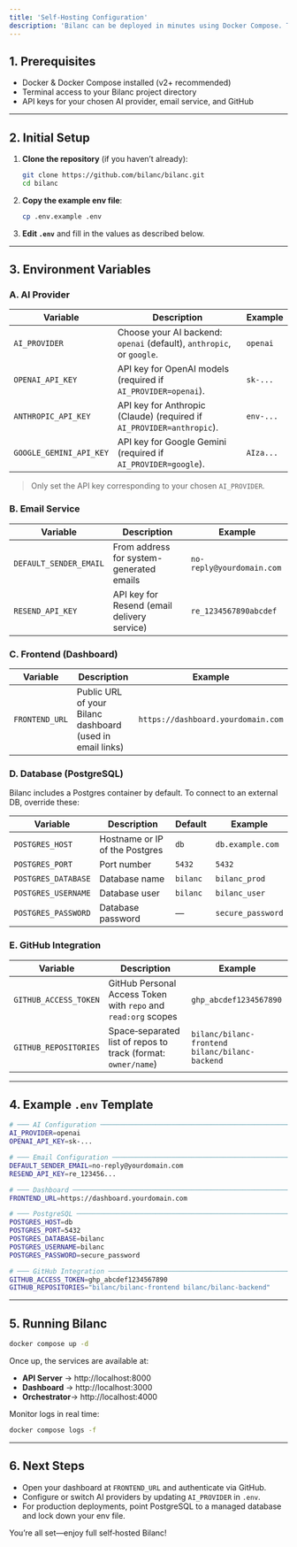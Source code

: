```yaml
---
title: 'Self‑Hosting Configuration'
description: 'Bilanc can be deployed in minutes using Docker Compose. This guide walks you through all required environment variables and the commands to get up and running.'
---
```


## 1. Prerequisites

- Docker & Docker Compose installed (v2+ recommended)  
- Terminal access to your Bilanc project directory  
- API keys for your chosen AI provider, email service, and GitHub

---

## 2. Initial Setup

1. **Clone the repository** (if you haven’t already):
   ```bash
   git clone https://github.com/bilanc/bilanc.git
   cd bilanc
   ```
2. **Copy the example env file**:
   ```bash
   cp .env.example .env
   ```
3. **Edit `.env`** and fill in the values as described below.

---

## 3. Environment Variables

### A. AI Provider

| Variable                 | Description                                                                                 | Example     |
| ------------------------ | ------------------------------------------------------------------------------------------- | ----------- |
| `AI_PROVIDER`            | Choose your AI backend: `openai` (default), `anthropic`, or `google`.                       | `openai`    |
| `OPENAI_API_KEY`         | API key for OpenAI models (required if `AI_PROVIDER=openai`).                               | `sk-...`    |
| `ANTHROPIC_API_KEY`      | API key for Anthropic (Claude) (required if `AI_PROVIDER=anthropic`).                       | `env-...`   |
| `GOOGLE_GEMINI_API_KEY`  | API key for Google Gemini (required if `AI_PROVIDER=google`).                               | `AIza...`   |

> Only set the API key corresponding to your chosen `AI_PROVIDER`.

### B. Email Service

| Variable               | Description                                 | Example                         |
| ---------------------- | ------------------------------------------- | ------------------------------- |
| `DEFAULT_SENDER_EMAIL` | From address for system-generated emails    | `no-reply@yourdomain.com`       |
| `RESEND_API_KEY`       | API key for Resend (email delivery service) | `re_1234567890abcdef`           |

### C. Frontend (Dashboard)

| Variable       | Description                                                | Example                                |
| -------------- | ---------------------------------------------------------- | -------------------------------------- |
| `FRONTEND_URL` | Public URL of your Bilanc dashboard (used in email links)  | `https://dashboard.yourdomain.com`     |

### D. Database (PostgreSQL)

Bilanc includes a Postgres container by default. To connect to an external DB, override these:

| Variable              | Description                      | Default | Example               |
| --------------------- | -------------------------------- | ------- | --------------------- |
| `POSTGRES_HOST`       | Hostname or IP of the Postgres   | `db`    | `db.example.com`      |
| `POSTGRES_PORT`       | Port number                      | `5432`  | `5432`                |
| `POSTGRES_DATABASE`   | Database name                    | `bilanc`| `bilanc_prod`         |
| `POSTGRES_USERNAME`   | Database user                    | `bilanc`| `bilanc_user`         |
| `POSTGRES_PASSWORD`   | Database password                | —       | `secure_password`     |

### E. GitHub Integration

| Variable                 | Description                                                               | Example                                          |
| ------------------------ | ------------------------------------------------------------------------- | ------------------------------------------------ |
| `GITHUB_ACCESS_TOKEN`    | GitHub Personal Access Token with `repo` and `read:org` scopes            | `ghp_abcdef1234567890`                           |
| `GITHUB_REPOSITORIES`    | Space‑separated list of repos to track (format: `owner/name`)             | `bilanc/bilanc-frontend bilanc/bilanc-backend`   |

---

## 4. Example `.env` Template

```bash
# ─── AI Configuration ─────────────────────────────────────────────────────
AI_PROVIDER=openai
OPENAI_API_KEY=sk-...

# ─── Email Configuration ──────────────────────────────────────────────────
DEFAULT_SENDER_EMAIL=no-reply@yourdomain.com
RESEND_API_KEY=re_123456...

# ─── Dashboard ───────────────────────────────────────────────────────────
FRONTEND_URL=https://dashboard.yourdomain.com

# ─── PostgreSQL ──────────────────────────────────────────────────────────
POSTGRES_HOST=db
POSTGRES_PORT=5432
POSTGRES_DATABASE=bilanc
POSTGRES_USERNAME=bilanc
POSTGRES_PASSWORD=secure_password

# ─── GitHub Integration ─────────────────────────────────────────────────
GITHUB_ACCESS_TOKEN=ghp_abcdef1234567890
GITHUB_REPOSITORIES="bilanc/bilanc-frontend bilanc/bilanc-backend"
```

---

## 5. Running Bilanc

```bash
docker compose up -d
```

Once up, the services are available at:
- **API Server** → http://localhost:8000  
- **Dashboard**   → http://localhost:3000  
- **Orchestrator**→ http://localhost:4000  

Monitor logs in real time:

```bash
docker compose logs -f
```

---

## 6. Next Steps

- Open your dashboard at `FRONTEND_URL` and authenticate via GitHub.  
- Configure or switch AI providers by updating `AI_PROVIDER` in `.env`.  
- For production deployments, point PostgreSQL to a managed database and lock down your env file.

You’re all set—enjoy full self‑hosted Bilanc!
